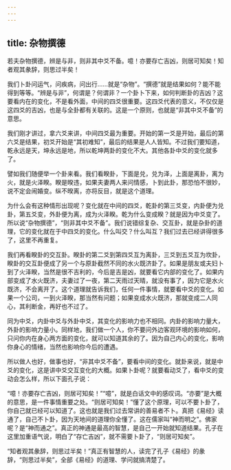 ```yaml
---
---
---
```

title: 杂物撰德
---




若夫杂物撰德，辨是与非，则非其中爻不备。噫！亦要存亡吉凶，则居可知矣！知者观其彖辞，则思过半矣！

我们卜卦问运气，问疾病，问出行……就是“杂物”。“撰德”就是结果如何？能不能得到等等。“辨是与非”，何谓是？何谓非？一个卦卜下来，如何判断卦的吉凶？这要看内在的变化，不是看外面，中间的四爻很重要。这四爻代表的意义，不仅仅是这四爻的吉凶，也是与全卦都有关联的。这是一个原则，也就是“非其中爻不备”的意思。

我们刚才讲过，拿六爻来讲，中间四爻最为重要。开始的第一爻是开始，最后的第六爻是结果，初爻开始是“其初难知”，最后的结果是人人皆知。不过我们要知道，乾永远是天，坤永远是地，所以乾坤两卦的变化不大。其他各卦中爻的变化就多了。

譬如我们随便举一个卦来看。我们看睽卦，下面是兑，兑为泽，上面是离卦，离为火，就是火泽睽。睽是暌违，如果夫妻两人来问情感，卜到此卦，那恐怕不很妙，说不定会闹婚变。纵不暌离，亦将反目，就是这个道理。

为什么会有这种情形出现呢？变化就在中间的四爻，乾卦的第三爻变，内卦便为兑卦，第五爻变，外卦便为离，成为火泽睽。乾为什么变成睽？就是因为中爻变了。所以说“杂物撰德”，“则非其中爻不备”。我们说错综复杂、交互卦，就是杂卦的道理，它的变化就在于中四爻的变化。什么叫交？什么叫互？我们过去已经讲得很多了，这里不再重复。

我们再看睽卦的交互卦。睽卦的第二爻到第四爻互为离卦，三爻到五爻互为坎卦，睽卦的交互卦便成了另一个与原卦截然不同的水火既济卦了。如果是朋友或夫妇卜到了火泽睽，当然是很不吉利的，今后是吉是凶，就要看它内部的变化了。如果内部变成了水火既济，夫妻过了一夜，第二天雨过天晴，就没有事了，因为它是水火既济，不会离开了。这个道理就告诉我们，任何一件事情，就要看中爻的变化。如果一个公司，一到火泽睽，那当然有问题；如果变成水火既济，那就变成二人同心，其利断金，再好也不过了。

同为中爻，内卦中爻与外卦中爻，其变化的影响力也不相同。内卦的影响力量大，外卦的影响力量小。同样地，我们做一个人，你不要问外边客观环境的影响如何，只问你内在身心两方面的变化，就可以知道其余的了。因为自己内心的变化，影响你身心的情绪，当然也影响你今后的遭遇。

所以做人也好，做事也好，“非其中爻不备”，要看中间的变化。就卦来说，就是中爻的变化，这是讲中爻交互变化的大概。如果卜卦呢？就要看动爻了，看中爻的变动会怎么样，所以下面孔子说：

“噫！亦要存亡吉凶，则居可知矣！”“噫”，就是白话文中的感叹词。“亦要”是大概的意思，是一件事情重要之处。“则居可知矣！”懂了这个原理，可以不要卜卦了，你自己就已经可以知道了。这也就是我们过去常讲的善易者不卜。真把《易经》读通了，自己不卜卦，因为天地间的道理你全懂了。这在儒家叫“神而明之”。佛家呢？是“神而通之”。真正的神通是最高的智慧，是自己一开始就知道结果。孔子在这里加重语气说，明白了“存亡吉凶”，就不需要卜卦了，“则居可知矣”。

“知者观其彖辞，则思过半矣！”真正有智慧的人，读完了孔子《易经》的彖辞，“则思过半矣”，全部《易经》的道理、学问就搞清楚了。